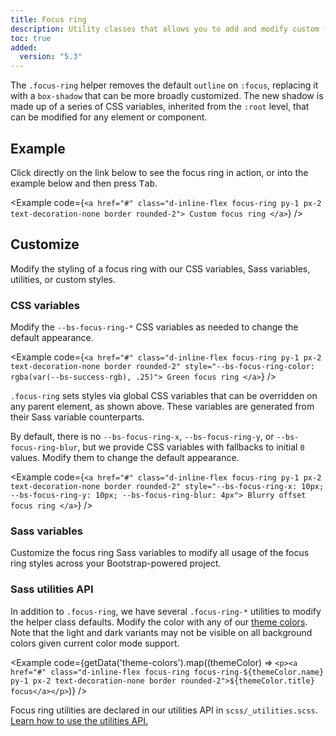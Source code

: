 ```yaml
---
title: Focus ring
description: Utility classes that allows you to add and modify custom focus ring styles to elements and components.
toc: true
added:
  version: "5.3"
---
```



The `.focus-ring` helper removes the default `outline` on `:focus`, replacing it with a `box-shadow` that can be more broadly customized. The new shadow is made up of a series of CSS variables, inherited from the `:root` level, that can be modified for any element or component.

## Example

Click directly on the link below to see the focus ring in action, or into the example below and then press <kbd>Tab</kbd>.

<Example code={`<a href="#" class="d-inline-flex focus-ring py-1 px-2 text-decoration-none border rounded-2">
    Custom focus ring
  </a>`} />

## Customize

Modify the styling of a focus ring with our CSS variables, Sass variables, utilities, or custom styles.

### CSS variables

Modify the `--bs-focus-ring-*` CSS variables as needed to change the default appearance.

<Example code={`<a href="#" class="d-inline-flex focus-ring py-1 px-2 text-decoration-none border rounded-2" style="--bs-focus-ring-color: rgba(var(--bs-success-rgb), .25)">
    Green focus ring
  </a>`} />

`.focus-ring` sets styles via global CSS variables that can be overridden on any parent element, as shown above. These variables are generated from their Sass variable counterparts.

<ScssDocs name="root-focus-variables" file="scss/_root.scss" />

By default, there is no `--bs-focus-ring-x`, `--bs-focus-ring-y`, or `--bs-focus-ring-blur`, but we provide CSS variables with fallbacks to initial `0` values. Modify them to change the default appearance.

<Example code={`<a href="#" class="d-inline-flex focus-ring py-1 px-2 text-decoration-none border rounded-2" style="--bs-focus-ring-x: 10px; --bs-focus-ring-y: 10px; --bs-focus-ring-blur: 4px">
    Blurry offset focus ring
  </a>`} />

### Sass variables

Customize the focus ring Sass variables to modify all usage of the focus ring styles across your Bootstrap-powered project.

<ScssDocs name="focus-ring-variables" file="scss/_variables.scss" />

### Sass utilities API

In addition to `.focus-ring`, we have several `.focus-ring-*` utilities to modify the helper class defaults. Modify the color with any of our [theme colors]([[docsref:/customize/color#theme-colors]]). Note that the light and dark variants may not be visible on all background colors given current color mode support.

<Example code={getData('theme-colors').map((themeColor) => `<p><a href="#" class="d-inline-flex focus-ring focus-ring-${themeColor.name} py-1 px-2 text-decoration-none border rounded-2">${themeColor.title} focus</a></p>`)} />

Focus ring utilities are declared in our utilities API in `scss/_utilities.scss`. [Learn how to use the utilities API.]([[docsref:/utilities/api#using-the-api]])

<ScssDocs name="utils-focus-ring" file="scss/_utilities.scss" />

